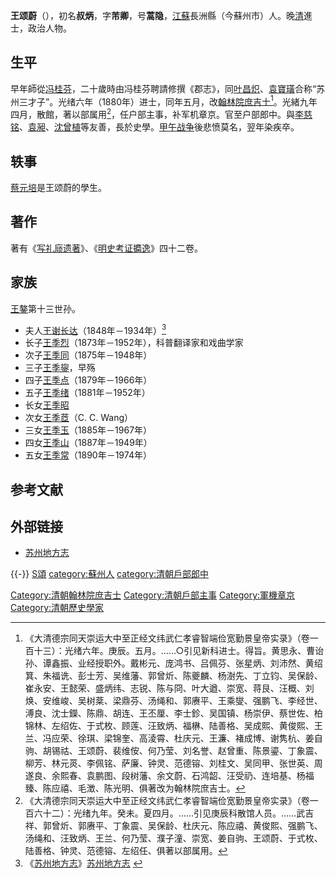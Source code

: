 '''王颂蔚'''（{{bd|1849?年||1895年||W}}），初名'''叔炳'''，字'''芾卿'''，号'''蒿隐'''，[[江蘇|江蘇]]長洲縣（今蘇州市）人。晚[[清|清]]進士，政治人物。

== 生平 ==
早年師從[[冯桂芬|冯桂芬]]，二十歲時由冯桂芬聘請修撰《郡志》，同[[叶昌炽|叶昌炽]]、[[袁寶璜|袁寶璜]]合称“苏州三才子”。光绪六年（1880年）进士，同年五月，改[[翰林院|翰林院]][[庶吉士|庶吉士]]<ref>《大清德宗同天崇运大中至正经文纬武仁孝睿智端俭宽勤景皇帝实录》（卷一百十三）：光绪六年。庚辰。五月。……○引见新科进士。得旨。黄思永、曹诒孙、谭鑫振、业经授职外。戴彬元、庞鸿书、吕佩芬、张星炳、刘沛然、黄绍箕、朱福诜、彭士芳、吴维藩、郭曾炘、陈夔麟、杨澍先、丁立钧、吴保龄、崔永安、王懿荣、盛炳纬、志锐、陈与冏、叶大遒、崇宽、蒋艮、汪概、刘焕、安维峻、吴树棻、梁鼎芬、汤绳和、郭赓平、王乘燮、强鹏飞、李经世、溥良、沈士鑅、陈鼎、胡连、王丕厘、李士鉁、吴国镇、杨崇伊、蔡世佐、柏锦林、左绍佐、于式枚、顾莲、汪致炳、福楙、陆善格、吴成熙、黄俊熙、王兰、冯应荣、徐琪、梁锦奎、高淩霄、杜庆元、王濂、褚成博、谢隽杭、姜自驹、胡锡祜、王颂蔚、裴维侒、何乃莹、刘名誉、赵曾重、陈景鎏、丁象震、柳芳、林元菼、李佩铭、萨廉、钟灵、范德镕、刘桂文、吴同甲、张世英、周遂良、余熙春、袁鹏图、段树藩、余文蔚、石鸿韶、汪受礽、连培基、杨福臻、陈应禧、毛澂、陈光明、俱著改为翰林院庶吉士。</ref>。光緒九年四月，散館，著以部属用<ref>《大清德宗同天崇运大中至正经文纬武仁孝睿智端俭宽勤景皇帝实录》（卷一百六十二）：光绪九年。癸未。夏四月。……引见庚辰科散馆人员。……武吉祥、郭曾炘、郭赓平、丁象震、吴保龄、杜庆元、陈应禧、黄俊熙、强鹏飞、汤绳和、汪致炳、王兰、何乃莹、濮子潼、崇宽、姜自驹、王颂蔚、于式枚、陆善格、钟灵、范德镕、左绍任、俱著以部属用。</ref>，任户部主事，补军机章京。官至户部郎中。與[[李慈铭|李慈铭]]、[[袁昶|袁昶]]、[[沈曾植|沈曾植]]等友善，長於史學。[[甲午战争|甲午战争]]後悲愤莫名，翌年染疾卒。

== 轶事 ==
[[蔡元培|蔡元培]]是王颂蔚的學生。

== 著作 ==
著有《[[写礼庼遗著|写礼庼遗著]]》、《[[明史考证攟逸|明史考证攟逸]]》四十二卷。

== 家族 ==
{{Main|王颂蔚家族}}
[[王鏊|王鏊]]第十三世孙。

*夫人[[王谢长达|王谢长达]]（1848年－1934年）<ref>《[[苏州地方志|苏州地方志]]》[http://www.dfzb.suzhou.gov.cn/zsbl/241127.htm 苏州地方志] {{webarchive|url=https://web.archive.org/web/20131004214051/http://www.dfzb.suzhou.gov.cn/zsbl/241127.htm |date=2013-10-04 }}</ref>
*长子[[王季烈|王季烈]]（1873年－1952年），科普翻译家和戏曲学家
*次子[[王季同|王季同]]（1875年－1948年）
*三子[[王季鋆|王季鋆]]，早殇
*四子[[王季点|王季点]]（1879年－1966年）
*五子[[王季绪|王季绪]]（1881年－1952年）
*长女[[王季昭|王季昭]]
*次女[[王季茝|王季茝]]（C. C. Wang）
*三女[[王季玉|王季玉]]（1885年－1967年）
*四女[[王季山|王季山]]（1887年－1949年）
*五女[[王季常|王季常]]（1890年－1974年）

== 参考文献 ==
{{reflist}}

== 外部链接 ==
* [https://web.archive.org/web/20131004214051/http://www.dfzb.suzhou.gov.cn/zsbl/241127.htm 苏州地方志]

{{-}}
{{光緒六年庚辰科殿試金榜}}
{{Authority control}}
{{DEFAULTSORT:Wang王}}
[[category:王姓|S頌]]
[[category:蘇州人|category:蘇州人]]
[[category:清朝戶部郎中|category:清朝戶部郎中]]
[[Category:清朝翰林院庶吉士|Category:清朝翰林院庶吉士]]
[[Category:清朝戶部主事|Category:清朝戶部主事]]
[[Category:軍機章京|Category:軍機章京]]
[[Category:清朝歷史學家|Category:清朝歷史學家]]